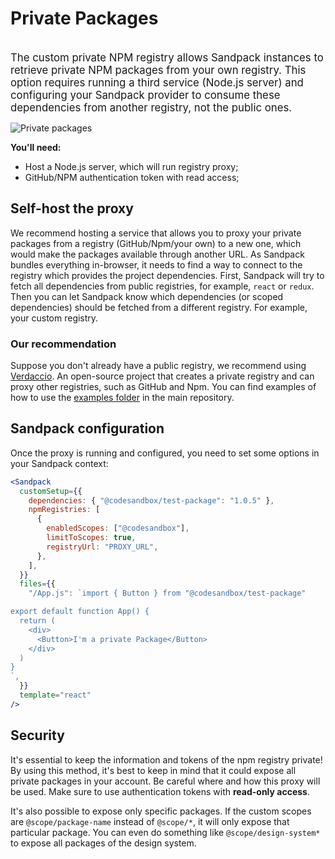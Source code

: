 # Private Packages

<br />

<big>
  The custom private NPM registry allows Sandpack instances to retrieve private
  NPM packages from your own registry. This option requires running a third
  service (Node.js server) and configuring your Sandpack provider to consume
  these dependencies from another registry, not the public ones.
</big>

![Private packages](/private-package.png)

**You'll need:**

- Host a Node.js server, which will run registry proxy;
- GitHub/NPM authentication token with read access;

## Self-host the proxy

We recommend hosting a service that allows you to proxy your private packages from a registry (GitHub/Npm/your own) to a new one, which would make the packages available through another URL.
As Sandpack bundles everything in-browser, it needs to find a way to connect to the registry which provides the project dependencies.
First, Sandpack will try to fetch all dependencies from public registries, for example, `react` or `redux`. Then you can let Sandpack know which dependencies (or scoped dependencies) should be fetched from a different registry. For example, your custom registry.

### Our recommendation

Suppose you don't already have a public registry, we recommend using [Verdaccio](https://verdaccio.org/). An open-source project that creates a private registry and can proxy other registries, such as GitHub and Npm.
You can find examples of how to use the [examples folder](https://github.com/codesandbox/sandpack/tree/main/examples) in the main repository.

## Sandpack configuration

Once the proxy is running and configured, you need to set some options in your Sandpack context:

```jsx
<Sandpack
  customSetup={{
    dependencies: { "@codesandbox/test-package": "1.0.5" },
    npmRegistries: [
      {
        enabledScopes: ["@codesandbox"],
        limitToScopes: true,
        registryUrl: "PROXY_URL",
      },
    ],
  }}
  files={{
    "/App.js": `import { Button } from "@codesandbox/test-package"

export default function App() {
  return (
    <div>
      <Button>I'm a private Package</Button>
    </div>
  )
}
`,
  }}
  template="react"
/>
```

## Security

It's essential to keep the information and tokens of the npm registry private! By using this method, it's best to keep in mind that it could expose all private packages in your account. Be careful where and how this proxy will be used. Make sure to use authentication tokens with **read-only access**.

It's also possible to expose only specific packages. If the custom scopes are `@scope/package-name` instead of `@scope/*`, it will only expose that particular package. You can even do something like `@scope/design-system*` to expose all packages of the design system.
